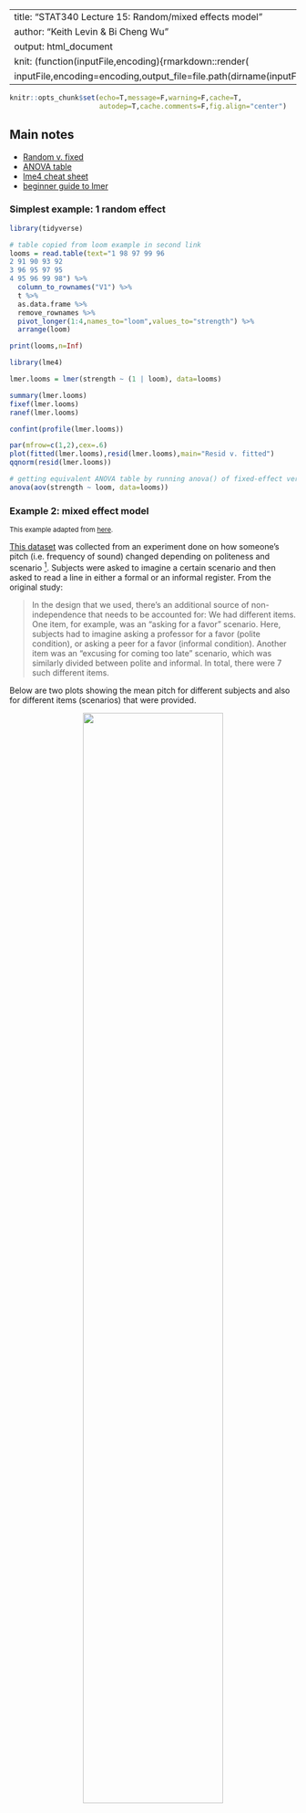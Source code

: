 
---
title: "STAT340 Lecture 15: Random/mixed effects model"
author: "Keith Levin & Bi Cheng Wu"
output: html_document
knit: (function(inputFile,encoding){rmarkdown::render(
  inputFile,encoding=encoding,output_file=file.path(dirname(inputFile),'index.html'))})
---

<style>
div.footnotes{margin-top:400px}
</style>

```r
knitr::opts_chunk$set(echo=T,message=F,warning=F,cache=T,
                      autodep=T,cache.comments=F,fig.align="center")
```

## Main notes

 - [Random v. fixed](https://www.zoology.ubc.ca/~bio501/R/lecturepdf/05.Models%20with%20random%20effects.pdf)
 - [ANOVA table](https://www.stat.purdue.edu/~minzhang/514-Spring08/lecture%20notes/lec13-RandomEffects.pdf)
 - [lme4 cheat sheet](http://eshinjolly.com/pymer4/rfx_cheatsheet.html)
 - [beginner guide to lmer](https://rstudio-pubs-static.s3.amazonaws.com/63556_e35cc7e2dfb54a5bb551f3fa4b3ec4ae.html)

### Simplest example: 1 random effect

```r
library(tidyverse)

# table copied from loom example in second link
looms = read.table(text="1 98 97 99 96
2 91 90 93 92
3 96 95 97 95
4 95 96 99 98") %>% 
  column_to_rownames("V1") %>% 
  t %>% 
  as.data.frame %>% 
  remove_rownames %>% 
  pivot_longer(1:4,names_to="loom",values_to="strength") %>% 
  arrange(loom)

print(looms,n=Inf)
```

```r
library(lme4)

lmer.looms = lmer(strength ~ (1 | loom), data=looms)

summary(lmer.looms)
fixef(lmer.looms)
ranef(lmer.looms)

confint(profile(lmer.looms))
```

```r
par(mfrow=c(1,2),cex=.6)
plot(fitted(lmer.looms),resid(lmer.looms),main="Resid v. fitted")
qqnorm(resid(lmer.looms))
```

```r
# getting equivalent ANOVA table by running anova() of fixed-effect version
anova(aov(strength ~ loom, data=looms))
```


### Example 2: mixed effect model

<small>This example adapted from [here](https://bodowinter.com/tutorial/bw_LME_tutorial2.pdf).</small>

[This dataset](https://pastebin.com/raw/SC6Likfa) was collected from an experiment done on how someone's pitch (i.e. frequency of sound) changed depending on politeness and scenario ^[https://www.researchgate.net/publication/256935591_The_phonetic_profile_of_Korean_formal_and_informal_speech_registers]. Subjects were asked to imagine a certain scenario and then asked to read a line in either a formal or an informal register. From the original study:

>  In the design that we used, there’s an additional source of non-independence that needs to be accounted for: We had different items. One item, for example, was an “asking for a favor” scenario. Here, subjects had to imagine asking a professor for a favor (polite condition), or asking a peer for a favor (informal condition). Another item was an “excusing for coming too late” scenario, which was similarly divided between polite and informal. In total, there were 7 such different items.

Below are two plots showing the mean pitch for different subjects and also for different items (scenarios) that were provided.

<center><img src="subjects.png" style="width:70%"/></center>
<center><img src="items.png" style="width:70%;margin-top:30px;margin-bottom:30px;"/></center>

In the original paper, the researcher decided to fit **politeness and sex as fixed effects** (because they represent two specific levels of interest that could bet reated as having fixed, constant values over the entire population), and to fit the **subjects and items as random effects** (because these represent a sample of non-specific levels whose specific values are NOT interesting, and which are drawn from a group of many other possible subjects/items). They arrived at a model equation like this:

> pitch ~ politeness + sex + (1 | subject) + (1 | item) + e

This is called a mixed effects model due to the presence of **both random and fixed effects**. The flexibility of these mixed effect model structures allows you to more accurately represent the experimental design and thus the variance structure of the data.

Boxplots showing the breakdown of mean pitch by politeness and sex.

<center><img src="boxplot.png" style="width:50%"/></center>

```r
politeness = read_csv("https://pastebin.com/raw/SC6Likfa")

lmer.polite = lmer(frequency~attitude+gender+(1|subject)+(1|scenario), data=politeness)
summary(lmer.polite)

ranef(lmer.polite)
fixef(lmer.polite)

confint(profile(lmer.polite))
```

Unfortunately, computing $p$-values becomes slightly more complicated, and there's different approaches. One of the easier approaches is to use a likelihood ratio test. We **fit two versions of the model, one with the term we want to test, and one without**, and then use the `anova()` function to compare the two. For `lmer()` fits, make sure to set **REML=FALSE** in the fit (two fits with REML=TRUE cannot be compared against each other).

For this example, we wish to find if politeness affects pitch, so we can compare the following models against each other:

```r
lmer.polite.reduced = lmer(frequency~gender+(1|subject)+(1|scenario), data=politeness, REML=FALSE)
lmer.polite.full    = lmer(frequency~attitude+gender+(1|subject)+(1|scenario), data=politeness, REML=FALSE)

anova(lmer.polite.reduced,lmer.polite.full)
```

This could be interpreted in the following way:

> "... politeness significantly affected pitch ($\chi^2_1=11.62$, $p=0.00065$), lowering it by about 19.7 Hz $\pm$ 5.6 (standard errors) ..."

```r
par(mfrow=c(1,2),cex=.6)
plot(fitted(lmer.polite),resid(lmer.polite),main="Resid v. fitted")
qqnorm(resid(lmer.polite))
```


### Some other examples to briefly scan over

 - [Example](https://stats.idre.ucla.edu/r/dae/mixed-effects-logistic-regression) using `glmer()` to fit a mixed effects logistic regression model to predict
 - [Nature paper](https://www.nature.com/articles/nmeth.3137.epdf) discussion flexibility of mixed effects models
 - [Example](https://lme4.r-forge.r-project.org/slides/2009-07-07-Rennes/3LongitudinalD.pdf) of using `lmer()` to analyze the famous sleep deprivation dataset, which has a longitudinal component


